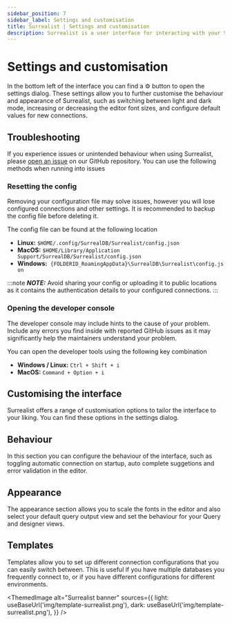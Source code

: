 ```yaml
---
sidebar_position: 7
sidebar_label: Settings and customisation
title: Surrealist | Settings and customisation
description: Surrealist is a user interface for interacting with your SurrealDB database visually. It enables you to seamlessly connect to any SurrealDB instance, allowing you to execute queries, explore your tables, design your schemas, and much more.
---
```




#  Settings and customisation

In the bottom left of the interface you can find a ⚙ button to open the settings dialog. These settings allow you to further customise the behaviour and appearance of Surrealist, such as switching between light and dark mode, increasing or decreasing the editor font sizes, and configure default values for new connections.

## Troubleshooting

If you experience issues or unintended behaviour when using Surrealist, please [open an issue](https://github.com/surrealdb/surrealist/issues/new/choose) on our GitHub repository. You can use the following methods when running into issues

### Resetting the config

Removing your configuration file may solve issues, however you will lose configured connections and other settings. It is recommended to backup the config file before deleting it.

The config file can be found at the following location

- **Linux:** `$HOME/.config/SurrealDB/Surrealist/config.json`
- **MacOS:** `$HOME/Library/Application Support/SurrealDB/Surrealist/config.json`
- **Windows:**  `{FOLDERID_RoamingAppData}\SurrealDB\Surrealist\config.json`

:::note
___NOTE:___ Avoid sharing your config or uploading it to public locations as it contains the authentication details to your configured connections.
:::

### Opening the developer console

The developer console may include hints to the cause of your problem. Include any errors you find inside with reported GitHub issues as it may significantly help the maintainers understand your problem.

You can open the developer tools using the following key combination

- **Windows / Linux:** `Ctrl + Shift + i`
- **MacOS:** `Command + Option + i`


## Customising the interface

Surrealist offers a range of customisation options to tailor the interface to your liking. You can find these options in the settings dialog. 

## Behaviour

In this section you can configure the behaviour of the interface, such as toggling automatic connection on startup, auto complete suggetions and error validation in the editor. 

## Appearance

The appearance section allows you to scale the fonts in the editor and also select your default query output view and set the behaviour for your Query and designer views.


## Templates 

Templates allow you to set up different connection configurations that you can easily switch between. This is useful if you have multiple databases you frequently connect to, or if you have different configurations for different environments.

<ThemedImage
  alt="Surrealist banner"
  sources={{
    light: useBaseUrl('img/template-surrealist.png'),
    dark: useBaseUrl('img/template-surrealist.png'),
  }}
/>

